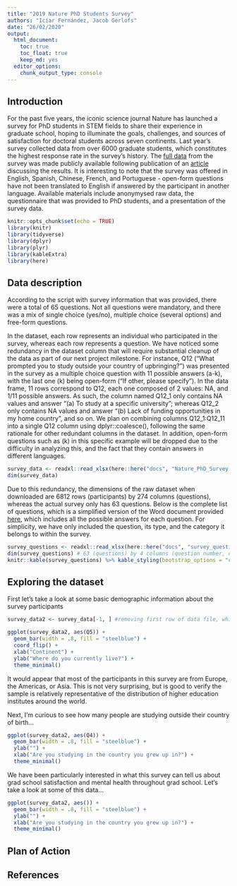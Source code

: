 ```yaml
---
title: "2019 Nature PhD Students Survey"
authors: "Icíar Fernández, Jacob Gerlofs"
date: "26/02/2020"
output: 
  html_document:
    toc: true
    toc_float: true
    keep_md: yes
  editor_options:
    chunk_output_type: console 
---
```


## Introduction

For the past five years, the iconic science journal Nature has launched a survey for PhD students in STEM fields to share their experience in graduate school, hoping to illuminate the goals, challenges, and sources of satisfaction for doctoral students across seven continents. Last year's survey collected data from over 6000 graduate students, which constitutes the highest response rate in the survey's history. The [full data](https://figshare.com/s/74a5ea79d76ad66a8af8) from the survey was made publicly available following publication of an [article](https://www.nature.com/articles/d41586-019-03459-7) discussing the results. It is interesting to note that the survey was offered in English, Spanish, Chinese, French, and Portuguese - open-form questions have not been translated to English if answered by the participant in another language. Available materials include anonymysed raw data, the questionnaire that was provided to PhD students, and a presentation of the survey data. 

```r
knitr::opts_chunk$set(echo = TRUE)
library(knitr)
library(tidyverse)
library(dplyr)
library(plyr)
library(kableExtra)
library(here)
```

## Data description

According to the script with survey information that was provided, there were a total of 65 questions. Not all questions were mandatory, and there was a mix of single choice (yes/no), multiple choice (several options) and free-form questions. 

In the dataset, each row represents an individual who participated in the survey, whereas each row represents a question. We have noticed some redundancy in the dataset column that will require substantial cleanup of the data as part of our next project milestone. For instance, Q12 ("What prompted you to study outside your country of upbringing?") was presented in the survey as a multiple choice question with 11 possible answers (a-k), with the last one (k) being open-form ("If other, please specify"). In the data frame, 11 rows correspond to Q12, each one composed of 2 values: NA, and 1/11 possible answers. As such, the column named Q12_1 only contains NA values and answer "(a) To study at a specific university"; whereas Q12_2 only contains NA values and answer "(b) Lack of funding opportunities in my home country", and so on. We plan on combining columns Q12_1:Q12_11 into a single Q12 column using dplyr::coalesce(), following the same rationale for other redundant columns in the dataset. In addition, open-form questions such as (k) in this specific example will be dropped due to the difficulty in analyzing this, and the fact that they contain answers in different languages.

```r
survey_data <- readxl::read_xlsx(here::here("docs", "Nature_PhD_Survey.xlsx"))
dim(survey_data)
```

Due to this redundancy, the dimensions of the raw dataset when downloaded are 6812 rows (participants) by 274 columns (questions), whereas the actual survey only has 63 questions. Below is the complete list of questions, which is a simplified version of the Word document provided [here](https://figshare.com/s/74a5ea79d76ad66a8af8), which includes all the possible answers for each question. For simplicity, we have only included the question, its type, and the category it belongs to within the survey.

```r
survey_questions <- readxl::read_xlsx(here::here("docs", "survey_questions.xlsx"))
dim(survey_questions) # 63 (questions) by 4 columns (question number, category, question, and type)
knitr::kable(survey_questions) %>% kable_styling(bootstrap_options = "condensed", full_width=F, fixed_thead=TRUE) # print
```

## Exploring the dataset

First let's take a look at some basic demographic information about the survey participants

```r

survey_data2 <- survey_data[-1, ] #removing first row of data file, which contains question label and not participant data.

ggplot(survey_data2, aes(Q5)) +
  geom_bar(width = .8, fill = "steelblue") +
  coord_flip() +
  xlab("Continent") +
  ylab("Where do you currently live?") +
  theme_minimal()
```
It would appear that most of the participants in this survey are from Europe, the Americas, or Asia. This is not very surprising, but is good to verify the sample is relatively representative of the distribution of higher education institutes around the world.

Next, I'm curious to see how many people are studying outside their country of birth...

```r

ggplot(survey_data2, aes(Q4)) +
  geom_bar(width = .8, fill = "steelblue") +
  ylab("") +
  xlab("Are you studying in the country you grew up in?") +
  theme_minimal()

```

We have been particularly interested in what this survey can tell us about grad school satisfaction and mental health throughout grad school. Let's take a look at some of this data...

```r

ggplot(survey_data2, aes()) +
  geom_bar(width = .8, fill = "steelblue") +
  ylab("") +
  xlab("Are you studying in the country you grew up in?") +
  theme_minimal()

```


## Plan of Action




## References 


